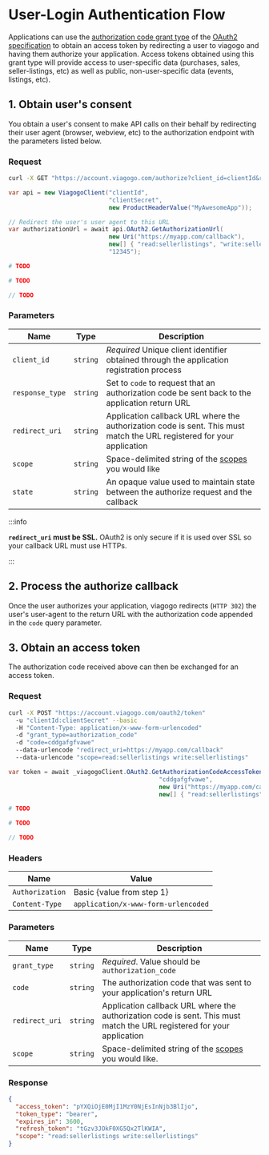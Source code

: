 # User-Login Authentication Flow


Applications can use the [authorization code grant type][authorizationcode] of
the [OAuth2 specification][oauth2] to obtain an access token by redirecting a
user to viagogo and having them authorize your application. Access tokens
obtained using this grant type will provide access to user-specific data
(purchases, sales, seller-listings, etc) as well as public, non-user-specific
data (events, listings, etc).

[oauth2]: http://oauth.net/2/
[authorizationcode]: http://tools.ietf.org/html/rfc6749#section-1.3.1

## 1. Obtain user's consent

You obtain a user's consent to make API calls on their behalf by redirecting
their user agent (browser, webview, etc) to the authorization endpoint with the
parameters listed below.

### Request

<Tabs>
  <TabItem value="curl" label="curl" default>

```bash
curl -X GET "https://account.viagogo.com/authorize?client_id=clientId&response_type=code&redirect_uri=https://myapp.com/callback&scope=read:sellerlistings%20write:sellerlistings&state=12345"
```

  </TabItem>
  <TabItem value="csharp" label="C#">

```csharp
var api = new ViagogoClient("clientId",
                            "clientSecret",
                            new ProductHeaderValue("MyAwesomeApp"));

// Redirect the user's user agent to this URL
var authorizationUrl = await api.OAuth2.GetAuthorizationUrl(
                            new Uri("https://myapp.com/callback"),
                            new[] { "read:sellerlistings", "write:sellerlistings" },
                            "12345");
```

  </TabItem>
  <TabItem value="ruby" label="Ruby">

```ruby
# TODO
```

  </TabItem>

  <TabItem value="python" label="Python">

```python
# TODO
```

  </TabItem>

  <TabItem value="php" label="PHP">

```php
// TODO
```

  </TabItem>
</Tabs>

### Parameters

| **Name** | **Type** | **Description** |
| -------- | -------- | --------------- |
| `client_id` | `string` | *Required* Unique client identifier obtained through the application registration process |
| `response_type` | `string` | Set to `code` to request that an authorization code be sent back to the application return URL |
| `redirect_uri` | `string` | Application callback URL where the authorization code is sent. This must match the URL registered for your application |
| `scope` | `string` | Space-delimited string of the [scopes](#scopes) you would like |
| `state` | `string` | An opaque value used to maintain state between the authorize request and the callback |

:::info

**`redirect_uri` must be SSL.** OAuth2 is only secure if it is used over SSL so
your callback URL must use HTTPs.

:::

## 2. Process the authorize callback

Once the user authorizes your application, viagogo redirects (`HTTP 302`) the
user's user-agent to the return URL with the authorization code appended in the
`code` query parameter.

## 3. Obtain an access token

The authorization code received above can then be exchanged for an access token.

### Request

<Tabs>
  <TabItem value="curl" label="curl" default>

```bash
curl -X POST "https://account.viagogo.com/oauth2/token"
  -u "clientId:clientSecret" --basic
  -H "Content-Type: application/x-www-form-urlencoded"
  -d "grant_type=authorization_code"
  -d "code=cddgafgfvawe"
  --data-urlencode "redirect_uri=https://myapp.com/callback"
  --data-urlencode "scope=read:sellerlistings write:sellerlistings"
```

  </TabItem>
  <TabItem value="csharp" label="C#">

```csharp
var token = await _viagogoClient.OAuth2.GetAuthorizationCodeAccessTokenAsync(
                                          "cddgafgfvawe",
                                          new Uri("https://myapp.com/callback"),
                                          new[] { "read:sellerlistings", "write:sellerlistings" });
```

  </TabItem>
  <TabItem value="ruby" label="Ruby">

```ruby
# TODO
```

  </TabItem>

  <TabItem value="python" label="Python">

```python
# TODO
```

  </TabItem>

  <TabItem value="php" label="PHP">

```php
// TODO
```

  </TabItem>
</Tabs>

### Headers

| **Name** | **Value** |
| -------- | --------- |
| `Authorization` | Basic {value from step 1} |
| `Content-Type` | `application/x-www-form-urlencoded` |

### Parameters

| **Name** | **Type** | **Description** |
| -------- | -------- | --------------- |
| `grant_type` | `string` | *Required*. Value should be `authorization_code` |
| `code` | `string` | The authorization code that was sent to your application's return URL |
| `redirect_uri` | `string` | Application callback URL where the authorization code is sent. This must match the URL registered for your application |
| `scope` | `string` | Space-delimited string of the [scopes](./scopes.md) you would like. |

### Response

```json
{
  "access_token": "pYXQiOjE0MjI1MzY0NjEsInNjb3BlIjo",
  "token_type": "bearer",
  "expires_in": 3600,
  "refresh_token": "tGzv3JOkF0XG5Qx2TlKWIA",
  "scope": "read:sellerlistings write:sellerlistings"
}
```
